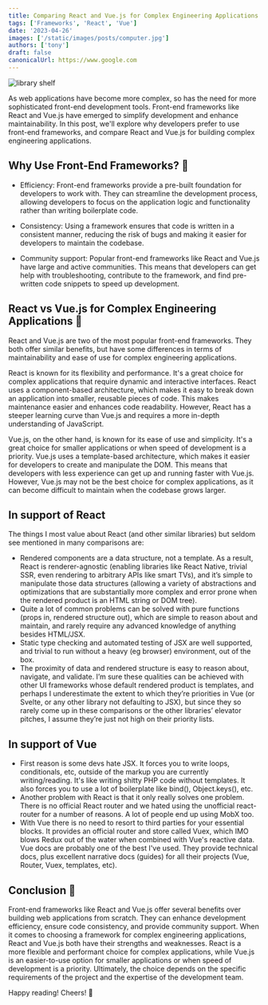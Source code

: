 ```yaml
---
title: Comparing React and Vue.js for Complex Engineering Applications
tags: ['Frameworks', 'React', 'Vue']
date: '2023-04-26'
images: ['/static/images/posts/computer.jpg']
authors: ['tony']
draft: false
canonicalUrl: https://www.google.com
---
```


<Image
  className="w-full rounded-xl"
  alt="library shelf"
  src="/static/images/posts/computer.jpg"
  layout="responsive"
  width={450}
  height={250}
/>

<TOCInline toc={props.toc} asDisclosure toHeading={3} />

As web applications have become more complex, so has the need for more sophisticated front-end development tools. Front-end frameworks like React and Vue.js have emerged to simplify development and enhance maintainability. In this post, we'll explore why developers prefer to use front-end frameworks, and compare React and Vue.js for building complex engineering applications.

## Why Use Front-End Frameworks? 📃

- Efficiency: Front-end frameworks provide a pre-built foundation for developers to work with. They can streamline the development process, allowing developers to focus on the application logic and functionality rather than writing boilerplate code.

- Consistency: Using a framework ensures that code is written in a consistent manner, reducing the risk of bugs and making it easier for developers to maintain the codebase.

- Community support: Popular front-end frameworks like React and Vue.js have large and active communities. This means that developers can get help with troubleshooting, contribute to the framework, and find pre-written code snippets to speed up development.

## React vs Vue.js for Complex Engineering Applications 📂

React and Vue.js are two of the most popular front-end frameworks. They both offer similar benefits, but have some differences in terms of maintainability and ease of use for complex engineering applications.

React is known for its flexibility and performance. It's a great choice for complex applications that require dynamic and interactive interfaces. React uses a component-based architecture, which makes it easy to break down an application into smaller, reusable pieces of code. This makes maintenance easier and enhances code readability. However, React has a steeper learning curve than Vue.js and requires a more in-depth understanding of JavaScript.

Vue.js, on the other hand, is known for its ease of use and simplicity. It's a great choice for smaller applications or when speed of development is a priority. Vue.js uses a template-based architecture, which makes it easier for developers to create and manipulate the DOM. This means that developers with less experience can get up and running faster with Vue.js. However, Vue.js may not be the best choice for complex applications, as it can become difficult to maintain when the codebase grows larger.

## In support of React

The things I most value about React (and other similar libraries) but seldom see mentioned in many comparisons are:

- Rendered components are a data structure, not a template. As a result, React is renderer-agnostic (enabling libraries like React Native, trivial SSR, even rendering to arbitrary APIs like smart TVs), and it’s simple to manipulate those data structures (allowing a variety of abstractions and optimizations that are substantially more complex and error prone when the rendered product is an HTML string or DOM tree).
- Quite a lot of common problems can be solved with pure functions (props in, rendered structure out), which are simple to reason about and maintain, and rarely require any advanced knowledge of anything besides HTML/JSX.
- Static type checking and automated testing of JSX are well supported, and trivial to run without a heavy (eg browser) environment, out of the box.
- The proximity of data and rendered structure is easy to reason about, navigate, and validate.
  I’m sure these qualities can be achieved with other UI frameworks whose default rendered product is templates, and perhaps I underestimate the extent to which they’re priorities in Vue (or Svelte, or any other library not defaulting to JSX), but since they so rarely come up in these comparisons or the other libraries’ elevator pitches, I assume they’re just not high on their priority lists.

## In support of Vue

- First reason is some devs hate JSX. It forces you to write loops, conditionals, etc, outside of the markup you are currently writing/reading. It's like writing shitty PHP code without templates. It also forces you to use a lot of boilerplate like bind(), Object.keys(), etc.
- Another problem with React is that it only really solves one problem. There is no official React router and we hated using the unofficial react-router for a number of reasons. A lot of people end up using MobX too.
- With Vue there is no need to resort to third parties for your essential blocks. It provides an official router and store called Vuex, which IMO blows Redux out of the water when combined with Vue's reactive data.
  Vue docs are probably one of the best I've used. They provide technical docs, plus excellent narrative docs (guides) for all their projects (Vue, Router, Vuex, templates, etc).

## Conclusion 🚢

Front-end frameworks like React and Vue.js offer several benefits over building web applications from scratch. They can enhance development efficiency, ensure code consistency, and provide community support. When it comes to choosing a framework for complex engineering applications, React and Vue.js both have their strengths and weaknesses. React is a more flexible and performant choice for complex applications, while Vue.js is an easier-to-use option for smaller applications or when speed of development is a priority. Ultimately, the choice depends on the specific requirements of the project and the expertise of the development team.

Happy reading! Cheers! 🍻

